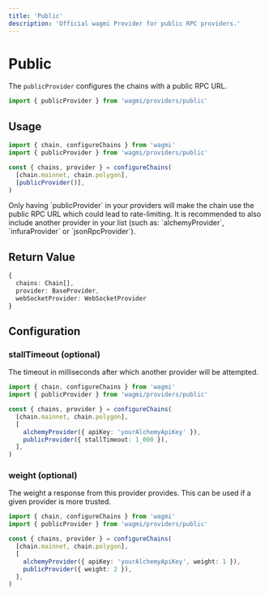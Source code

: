 ```yaml
---
title: 'Public'
description: 'Official wagmi Provider for public RPC providers.'
---
```



# Public

The `publicProvider` configures the chains with a public RPC URL.

```ts
import { publicProvider } from 'wagmi/providers/public'
```

## Usage

```ts
import { chain, configureChains } from 'wagmi'
import { publicProvider } from 'wagmi/providers/public'

const { chains, provider } = configureChains(
  [chain.mainnet, chain.polygon],
  [publicProvider()],
)
```

<Callout type="warning">
  Only having `publicProvider` in your providers will make the chain use the
  public RPC URL which could lead to rate-limiting. It is recommended to also
  include another provider in your list (such as: `alchemyProvider`,
  `infuraProvider` or `jsonRpcProvider`).
</Callout>

## Return Value

```ts
{
  chains: Chain[],
  provider: BaseProvider,
  webSocketProvider: WebSocketProvider
}
```

## Configuration

### stallTimeout (optional)

The timeout in milliseconds after which another provider will be attempted.

```ts {8}
import { chain, configureChains } from 'wagmi'
import { publicProvider } from 'wagmi/providers/public'

const { chains, provider } = configureChains(
  [chain.mainnet, chain.polygon],
  [
    alchemyProvider({ apiKey: 'yourAlchemyApiKey' }),
    publicProvider({ stallTimeout: 1_000 }),
  ],
)
```

### weight (optional)

The weight a response from this provider provides. This can be used if a given provider is more trusted.

```ts {7-8}
import { chain, configureChains } from 'wagmi'
import { publicProvider } from 'wagmi/providers/public'

const { chains, provider } = configureChains(
  [chain.mainnet, chain.polygon],
  [
    alchemyProvider({ apiKey: 'yourAlchemyApiKey', weight: 1 }),
    publicProvider({ weight: 2 }),
  ],
)
```
